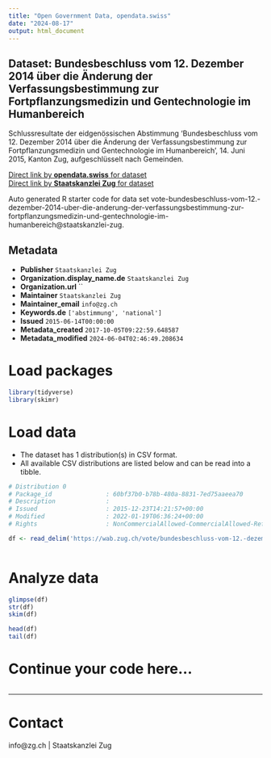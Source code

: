 ```yaml
---
title: "Open Government Data, opendata.swiss"
date: "2024-08-17"
output: html_document
---
```


## Dataset: Bundesbeschluss vom 12. Dezember 2014 über die Änderung der Verfassungsbestimmung zur Fortpflanzungsmedizin und Gentechnologie im Humanbereich

Schlussresultate der eidgenössischen Abstimmung 'Bundesbeschluss vom 12. Dezember 2014 über die Änderung der Verfassungsbestimmung zur Fortpflanzungsmedizin und Gentechnologie im Humanbereich', 14. Juni 2015, Kanton Zug, aufgeschlüsselt nach Gemeinden.

[Direct link by **opendata.swiss** for dataset](https://opendata.swiss/de/dataset/bundesbeschluss-vom-12-dezember-2014-uber-die-anderung-der-verfassungsbestimmung-zur-fortpflanz)<br>
[Direct link by **Staatskanzlei Zug** for dataset](https://wab.zug.ch/vote/bundesbeschluss-vom-12.-dezember-2014-uber-die-anderung-der-verfassungsbestimmung-zur-fortpflanzungsmedizin-und-gentechnologie-im-humanbereich/data)

Auto generated R starter code for data set vote-bundesbeschluss-vom-12.-dezember-2014-uber-die-anderung-der-verfassungsbestimmung-zur-fortpflanzungsmedizin-und-gentechnologie-im-humanbereich@staatskanzlei-zug.

## Metadata

- **Publisher** `Staatskanzlei Zug`
- **Organization.display_name.de** `Staatskanzlei Zug`
- **Organization.url** ``
- **Maintainer** `Staatskanzlei Zug`
- **Maintainer_email** `info@zg.ch`
- **Keywords.de** `['abstimmung', 'national']`
- **Issued** `2015-06-14T00:00:00`
- **Metadata_created** `2017-10-05T09:22:59.648587`
- **Metadata_modified** `2024-06-04T02:46:49.208634`


# Load packages

```r

library(tidyverse)
library(skimr)

```

# Load data

-   The dataset has 1 distribution(s) in CSV format.
-   All available CSV distributions are listed below and can be read into a tibble.

```r

# Distribution 0
# Package_id               : 60bf37b0-b78b-480a-8831-7ed75aaeea70
# Description              : 
# Issued                   : 2015-12-23T14:21:57+00:00
# Modified                 : 2022-01-19T06:36:24+00:00
# Rights                   : NonCommercialAllowed-CommercialAllowed-ReferenceRequired

df <- read_delim('https://wab.zug.ch/vote/bundesbeschluss-vom-12.-dezember-2014-uber-die-anderung-der-verfassungsbestimmung-zur-fortpflanzungsmedizin-und-gentechnologie-im-humanbereich/data-csv')



```

# Analyze data

```r

glimpse(df)
str(df)
skim(df)

head(df)
tail(df)

```

# Continue your code here...

```r

```

------------------------------------------------------------------------

# Contact

info@zg.ch | Staatskanzlei Zug
